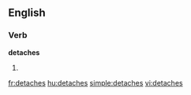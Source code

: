==English==

===Verb===
'''detaches'''

#{{third-person singular of|detach}}

[[fr:detaches]]
[[hu:detaches]]
[[simple:detaches]]
[[vi:detaches]]